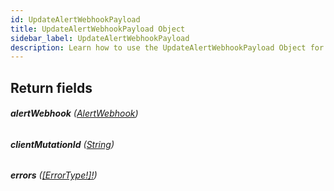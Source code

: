 ```yaml
---
id: UpdateAlertWebhookPayload
title: UpdateAlertWebhookPayload Object
sidebar_label: UpdateAlertWebhookPayload
description: Learn how to use the UpdateAlertWebhookPayload Object for Builder's API.
---
```


## Return fields

###### <b>alertWebhook</b> ([AlertWebhook](/composer/builder/api/schema/object/AlertWebhook.mdx))

###### <b>clientMutationId</b> ([String](/composer/builder/api/schema/scalar/String.mdx))

###### <b>errors</b> ([[ErrorType!]!](/composer/builder/api/schema/object/ErrorType.mdx))
